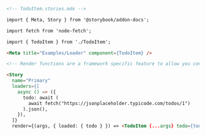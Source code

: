 ```md
<!-- TodoItem.stories.mdx -->

import { Meta, Story } from '@storybook/addon-docs';

import fetch from 'node-fetch';

import { TodoItem } from './TodoItem';

<Meta title="Examples/Loader" component={TodoItem} />

<!-- Render functions are a framework specific feature to allow you control on how the component renders -->

<Story
  name="Primary"
  loaders={[
    async () => ({
      todo: await (
        await fetch("https://jsonplaceholder.typicode.com/todos/1")
      ).json(),
    }),
  ]}
  render={(args, { loaded: { todo } }) => <TodoItem {...args} todo={todo} />} />
```